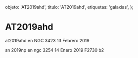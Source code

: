 
  objeto: 'AT2019ahd',
  titulo: 'AT2019ahd',
  etiquetas: 'galaxias',
};

# AT2019ahd

<Imagen
  src="objeto/at2019-ahd_20190213_2_at2019ahd_20190214_gjcb.jpg"
  fecha="20190213"
/>

at2019ahd en NGC 3423 13 Febrero 2019

<Imagen
  src="objeto/at2019-ahd_20190114_1_rgb.jpg"
  fecha="20190114"
/>

sn 2019np en ngc 3254 14 Enero 2019 F2730 b2